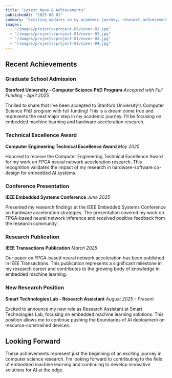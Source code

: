 ```yaml
---
title: "Latest News & Achievements"
publishedAt: "2025-08-01"
summary: "Exciting updates on my academic journey, research achievements, and professional milestones."
images:
  - "/images/projects/project-01/cover-01.jpg"
  - "/images/projects/project-01/cover-02.jpg"
  - "/images/projects/project-01/cover-03.jpg"
  - "/images/projects/project-01/cover-04.jpg"
---
```


## Recent Achievements

### Graduate School Admission
**Stanford University - Computer Science PhD Program**
*Accepted with Full Funding - April 2025*

Thrilled to share that I've been accepted to Stanford University's Computer Science PhD program with full funding! This is a dream come true and represents the next major step in my academic journey. I'll be focusing on embedded machine learning and hardware acceleration research.

### Technical Excellence Award
**Computer Engineering Technical Excellence Award**
*May 2025*

Honored to receive the Computer Engineering Technical Excellence Award for my work on FPGA neural network acceleration research. This recognition validates the impact of my research in hardware-software co-design for embedded AI systems.

### Conference Presentation
**IEEE Embedded Systems Conference**
*June 2025*

Presented my research findings at the IEEE Embedded Systems Conference on hardware acceleration strategies. The presentation covered my work on FPGA-based neural network inference and received positive feedback from the research community.

### Research Publication
**IEEE Transactions Publication**
*March 2025*

Our paper on FPGA-based neural network acceleration has been published in IEEE Transactions. This publication represents a significant milestone in my research career and contributes to the growing body of knowledge in embedded machine learning.

### New Research Position
**Smart Technologies Lab - Research Assistant**
*August 2025 - Present*

Excited to announce my new role as Research Assistant at Smart Technologies Lab, focusing on embedded machine learning solutions. This position allows me to continue pushing the boundaries of AI deployment on resource-constrained devices.

## Looking Forward

These achievements represent just the beginning of an exciting journey in computer science research. I'm looking forward to contributing to the field of embedded machine learning and continuing to develop innovative solutions for AI at the edge.